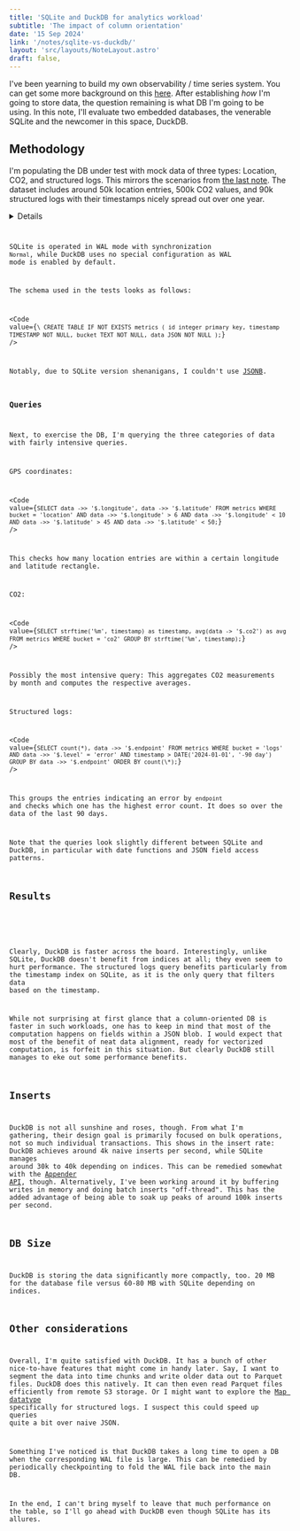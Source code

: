```yaml
---
title: 'SQLite and DuckDB for analytics workload'
subtitle: 'The impact of column orientation'
date: '15 Sep 2024'
link: '/notes/sqlite-vs-duckdb/'
layout: 'src/layouts/NoteLayout.astro'
draft: false,
---
```



<Title
	subtitle={frontmatter.subtitle}
	date={frontmatter.date}>
	{frontmatter.title}
</Title>

I've been yearning to build my own observability / time series system. You can get some more
background on this [here](/notes/unstructured-data/). After establishing
_how_ I'm going to store data, the question remaining is what DB I'm going to be using.
In this note, I'll evaluate two embedded databases, the venerable SQLite and the newcomer in this
space, DuckDB.

## Methodology

I'm populating the DB under test with mock data of three types: Location, CO2, and structured
logs. This mirrors the scenarios from [the last note](/notes/unstructured-data/).
The dataset includes around 50k location entries, 500k CO2 values, and 90k structured logs
with their timestamps nicely spread out over one year.

<Details title="Full population script for reference">
	<Code
		respectMargin
		value={`\


console.log("deleting ...");
await fetch("http://localhost:3000/delete", {
method: "POST",
});
console.log("deleted");

faker.seed(123);

const startDate = new Date("01/01/2023");
const endDate = new Date("12/31/2023");
let curDate = structuredClone(startDate);

const payloads: Array<any> = [];

// Location - 10m
while (curDate.getTime() < endDate.getTime()) {
const payload = {
data: {
longitude: faker.location.longitude(),
latitude: faker.location.latitude(),
},
bucket: "location",
timestamp: curDate.toISOString(),
};
payloads.push(payload);
curDate = new Date(curDate.getTime() + 600_000);
}

// CO2 - 1m
curDate = structuredClone(startDate);

while (curDate.getTime() < endDate.getTime()) {
const payload = {
data: {
co2: faker.number.float({ min: 0, max: 5000 }),
},
bucket: "co2",
timestamp: curDate.toISOString(),
};
payloads.push(payload);
curDate = new Date(curDate.getTime() + 60_000);
}

// Structured logs - 1h bursty
curDate = structuredClone(startDate);

while (curDate.getTime() < endDate.getTime()) {
let count = 10;
const user = faker.internet.userName();
const endpoint = faker.internet.url();
while (count > 0) {
const payload = {
data: {
span_id: faker.number.int(),
level: faker.datatype.boolean(0.95) ? "success" : "error",
user,
message: faker.company.buzzPhrase(),
endpoint,
},
bucket: "logs",
timestamp: curDate.toISOString(),
};
payloads.push(payload);
curDate = new Date(curDate.getTime() + 100);
count -= 1;
}
curDate = new Date(curDate.getTime() + 3_600_000);
}

payloads.sort(
(a, b) => new Date(a.timestamp).getTime() - new Date(b.timestamp).getTime()
);

const doRequest = async (payload, idx) => {
await fetch("http://localhost:3000", {
method: "POST",
body: JSON.stringify(payload),
headers: { "Content-Type": "application/json" },
});
};

const queued = payloads.map((p, idx) => () => doRequest(p, idx));

await Throttle.all(queued, { maxInProgress: 10 });`} />

</Details>

SQLite is operated in WAL mode with synchronization `Normal`, while DuckDB uses no
special configuration as WAL mode is enabled by default.

The schema used in the tests looks as follows:

<Code
	value={`\
CREATE TABLE IF NOT EXISTS metrics (
		id integer primary key,
		timestamp TIMESTAMP NOT NULL,
		bucket TEXT NOT NULL,
		data JSON NOT NULL
);`}
/>

Notably, due to SQLite version shenanigans, I couldn't use [JSONB](https://sqlite.org/draft/jsonb.html).

### Queries

Next, to exercise the DB, I'm querying the three categories of data with fairly intensive
queries.

GPS coordinates:

<Code
	value={`SELECT data ->> '$.longitude', data ->> '$.latitude' FROM metrics WHERE bucket = 'location' AND data ->> '$.longitude' > 6 AND data ->> '$.longitude' < 10 AND data ->> '$.latitude' > 45 AND data ->> '$.latitude' < 50;`}
/>

This checks how many location entries are within a certain longitude and latitude rectangle.

CO2:

<Code
	value={`SELECT strftime('%m', timestamp) as timestamp, avg(data -> '$.co2') as avg FROM metrics WHERE bucket = 'co2' GROUP BY strftime('%m', timestamp);`}
/>

Possibly the most intensive query: This aggregates CO2 measurements by month and computes the
respective averages.

Structured logs:

<Code
	value={`SELECT count(*), data ->> '$.endpoint' FROM metrics WHERE bucket = 'logs' AND data ->> '$.level' = 'error' AND timestamp > DATE('2024-01-01', '-90 day') GROUP BY data ->> '$.endpoint' ORDER BY count(\*);`}
/>

This groups the entries indicating an error by `endpoint` and checks which one has the
highest error count. It does so over the data of the last 90 days.

Note that the queries look slightly different between SQLite and DuckDB, in particular with date
functions and JSON field access patterns.

## Results

<DuckDBResults />
<SQLiteResults />

Clearly, DuckDB is faster across the board. Interestingly, unlike SQLite, DuckDB doesn't benefit
from indices at all; they even seem to hurt performance. The structured logs query benefits
particularly from the timestamp index on SQLite, as it is the only query that filters data based
on the timestamp.

While not surprising at first glance that a column-oriented DB is faster in such workloads, one
has to keep in mind that most of the computation happens on fields within a JSON blob. I would
expect that most of the benefit of neat data alignment, ready for vectorized computation, is
forfeit in this situation. But clearly DuckDB still manages to eke out some performance benefits.

## Inserts

DuckDB is not all sunshine and roses, though. From what I'm gathering, their design goal is
primarily focused on bulk operations, not so much individual transactions. This shows in the
insert rate: DuckDB achieves around 4k naive inserts per second, while SQLite manages around 30k
to 40k depending on indices. This can be remedied somewhat with the
[Appender API](https://duckdb.org/docs/data/appender.html), though. Alternatively, I've
been working around it by buffering writes in memory and doing batch inserts "off-thread". This
has the added advantage of being able to soak up peaks of around 100k inserts per second.

## DB Size

DuckDB is storing the data significantly more compactly, too. 20 MB for the database file versus
60-80 MB with SQLite depending on indices.

## Other considerations

Overall, I'm quite satisfied with DuckDB. It has a bunch of other nice-to-have features that might
come in handy later. Say, I want to segment the data into time chunks and write older data out to
Parquet files. DuckDB does this natively. It can then even read Parquet files efficiently from
remote S3 storage. Or I might want to explore the
[Map datatype](https://duckdb.org/docs/sql/data_types/map.html) specifically for
structured logs. I suspect this could speed up queries quite a bit over naive JSON.

Something I've noticed is that DuckDB takes a long time to open a DB when the corresponding WAL
file is large. This can be remedied by periodically checkpointing to fold the WAL file back into
the main DB.

In the end, I can't bring myself to leave that much performance on the table, so I'll go ahead
with DuckDB even though SQLite has its allures.
